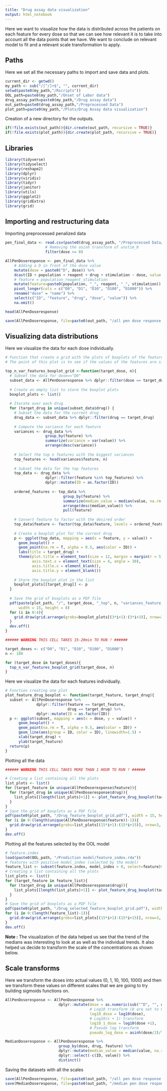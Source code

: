 ```yaml
---
title: "Drug assay data visualization"
output: html_notebook
---
```


Here we want to visualize how the data is distributed across the patients on each feature for every dose so that we can see how relevant it is to take into account all the data points that we have. We want to conclude on relevant model to fit and a relevant scale transformation to apply.

## Paths

Here we set all the necessary paths to import and save data and plots.

```r
current_dir <- getwd()
my_path <- sub("/[^/]+$", "", current_dir)
setwd(paste0(my_path,"/Rscripts"))
OOL_path=paste0(my_path,"/Onset of Labor data")
drug_assay_path=paste0(my_path,"/Drug assay data")
out_path=paste0(drug_assay_path,"/Preprocessed Data")
plot_path=paste0(my_path,"/Plots/Drug Assay data visualization")
```

Creation of a new directory for the outputs.

```r
if(!file.exists(out_path)){dir.create(out_path, recursive = TRUE)}
if(!file.exists(plot_path)){dir.create(plot_path, recursive = TRUE)}
```

## Libraries

```r
library(tidyverse)
library(tidyselect)
library(reshape2)
library(dplyr)
library(viridis)
library(tidyr)
library(janitor)
library(utils)
library(ggplot2)
library(gridExtra)
library(grid)
```

## Importing and restructuring data

Importing preprocessed penalized data

```r
pen_final_data <- read.csv(paste0(drug_assay_path, "/Preprocessed Data/preprocessed_pen.csv")) %>%
                  # Removing the asinh transform of unstim_0
                  filter(dose >= 0)
```

```r
AllPenDoseresponse <- pen_final_data %>%
    # Adding a D in front of the dose value
    mutate(dose = paste0("D", dose)) %>%
    dcast(ID + population + reagent + drug + stimulation ~ dose, value.var = "feature") %>%
    # feature = population_reagent_stimulation
    mutate(feature=paste0(population, "_", reagent, "_", stimulation)) %>% 
    pivot_longer(cols = c("D0", "D1", "D10", "D100", "D1000")) %>%
    rename("dose" = "name") %>%
    select(c("ID", "feature", "drug", "dose", "value")) %>%
    na.omit()

head(AllPenDoseresponse)
```

```r
save(AllPenDoseresponse, file=paste0(out_path, "/all pen dose response.rda"))
```

## Visualizing data distributions

Here we visualize the data for each dose individually.

```r
# Function that create a grid with the plots of boxplots of the features for every drug for a specific target dose
# The point of this plot is to see if the values of the features are significantly similar enough to justify the construction of a model

top_n_var_features_boxplot_grid <-function(target_dose, n){
  # Subset the data for dose=="D0"
  subset_data <- AllPenDoseresponse %>% dplyr::filter(dose == target_dose)
  
  # Create an empty list to store the boxplot plots
  boxplot_plots <- list()
  
  # Iterate over each drug
  for (target_drug in unique(subset_data$drug)) {
    # Subset the data for the current drug
    drug_data <- subset_data %>% dplyr::filter(drug == target_drug)
    
    # Compute the variance for each feature
    variances <- drug_data %>%
                  group_by(feature) %>%
                  summarize(variance = var(value)) %>%
                  arrange(desc(variance))
    
    # Select the top n features with the biggest variances
    top_features <- head(variances$feature, n)
    
    # Subset the data for the top features
    top_data <- drug_data %>% 
                  dplyr::filter(feature %in% top_features) %>%
                  dplyr::mutate(ID = as.factor(ID)) 
    
    ordered_features <- top_data %>%
                          group_by(feature) %>%
                          summarize(median_value = median(value, na.rm = TRUE)) %>%
                          arrange(desc(median_value)) %>%
                          pull(feature)
  
    # Convert feature to factor with the desired order
    top_data$feature <- factor(top_data$feature, levels = ordered_features)
    
    # Create a boxplot plot for the current drug
    p <- ggplot(top_data, mapping = aes(x = feature, y = value)) +
      geom_boxplot() +
      geom_point(na.rm = T, alpha = 0.5, aes(color = ID)) +
      labs(title = target_drug) +
      theme(plot.title = element_text(size = 12, margin = margin(r = 5)),
            axis.text.x = element_text(size = 4, angle = 30),
            axis.title.x = element_blank(),
            axis.title.y = element_blank())
    
    # Store the boxplot plot in the list
    boxplot_plots[[target_drug]] <- p
  }
  
  # Save the grid of boxplots as a PDF file
  pdf(paste(plot_path, "/", target_dose, "_top", n, "variances_feature_boxplot_grid.pdf", sep=""), 
      width = 15, height = 8)
  for (i in 0:4){
    grid.draw(grid.arrange(grobs=boxplot_plots[(3*i+1):(3*i+3)], nrow=3, ncol = 1))
  }
  dev.off()
}
```

```r
###### WARNING THIS CELL TAKES 15-20min TO RUN ! ###### 

target_doses <- c("D0", "D1", "D10", "D100", "D1000")
n <- 100

for (target_dose in target_doses){
  top_n_var_features_boxplot_grid(target_dose, n)
}
```

Here we visualize the data for each features individually.

```r
# Function creating one plot
plot_feature_drug_boxplot <- function(target_feature, target_drug){
  subset <- AllPenDoseresponse %>%
              dplyr::filter(feature == target_feature,
                            drug == target_drug) %>%
              dplyr::mutate(ID = as.factor(ID))
  p <- ggplot(subset, mapping = aes(x = dose, y = value)) +
      geom_boxplot() +
      geom_point(na.rm = T, alpha = 0.5, aes(color = ID)) +
      geom_line(aes(group = ID, color = ID), linewidth=1.5) +
      xlab(target_drug) +
      ylab(target_feature)
  return(p)
}
```

Plotting all the data

```r
###### WARNING THIS CELL TAKES MORE THAN 1 HOUR TO RUN ! ######

# Creating a list containing all the plots
list_plots <- list()
for (target_feature in unique(AllPenDoseresponse$feature)){
  for (target_drug in unique(AllPenDoseresponse$drug)){
    list_plots[[length(list_plots)+1]] <- plot_feature_drug_boxplot(target_feature, target_drug)
  }
}
# Save the grid of boxplots as a PDF file
pdf(paste0(plot_path, "/Drug_feature_boxplot_grid.pdf"), width = 15, height = 9)
for (i in 0:(length(unique(AllPenDoseresponse$feature))-1)){
  grid.draw(grid.arrange(grobs=list_plots[(15*i+1):(15*i+15)], nrow=3, ncol = 5))
}
dev.off()
```

Plotting all the features selected by the OOL model

```r
# feature.index
load(paste0(OOL_path, "/Prediction model/feature_index.rda"))
# features with positive model_index (selected by the model)
feature_list <- subset(feature.index, model_index > 0, select=feature)$feature
# Creating a list containing all the plots
list_plots <- list()
for (target_feature in feature_list){
  for (target_drug in unique(AllPenDoseresponse$drug)){
    list_plots[[length(list_plots)+1]] <- plot_feature_drug_boxplot(target_feature, target_drug)
  }
}
# Save the grid of boxplots as a PDF file
pdf(paste0(plot_path, "/Drug_selected_feature_boxplot_grid.pdf"), width = 15, height = 9)
for (i in 0:(length(feature_list)-1)){
  grid.draw(grid.arrange(grobs=list_plots[(15*i+1):(15*i+15)], nrow=3, ncol = 5))
}
dev.off()
```
**Note :** The visualization of the data helped us see that the trend of the medians was interesting to look at as well as the individual trends. It also helped us decide to transform the scale of the concentrations as shown below.

## Scale transforms

Here we transform the doses into actual values (0, 1, 10, 100, 1000) and then we transform these values on different scales that we are going to try building sigmoids functions on.

```r
AllPenDoseresponse <- AllPenDoseresponse %>%
                        dplyr::mutate(dose = as.numeric(sub("^D", "", dose)),
                                      # Log10 transform (0 are set to NA)
                                      log10_dose = log10(dose),
                                      # Log10(x + 1) transform
                                      log10_1_dose = log10(dose +1),
                                      # Pseudo log transform
                                      pseudo_log_dose = asinh(dose/2)/log(10))

MedianDoseresponse <- AllPenDoseresponse %>%
                        group_by(dose, drug, feature) %>%
                        dplyr::mutate(median_value = median(value, na.rm = TRUE)) %>%
                        dplyr::select(-c(ID, value)) %>%
                        distinct()
```

Saving the datasets with all the scales

```r
save(AllPenDoseresponse, file=paste0(out_path, "/all pen dose response with scales.rda"))
save(MedianDoseresponse, file=paste0(out_path, "/median pen dose response with scales.rda"))
```


